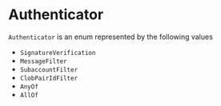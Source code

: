 # Authenticator

`Authenticator` is an enum represented by the following values

- `SignatureVerification`
- `MessageFilter`
- `SubaccountFilter`
- `ClobPairIdFilter`
- `AnyOf`
- `AllOf`